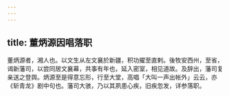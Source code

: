 ```yaml
---
---
---
```

title: 董炳源因唱落职
---



董炳源者，湘人也。以文生从左文襄於新疆，积功擢至直剌。後牧安西州，至省，谒新藩司，以尝同居文襄幕，共事有年也，延入密室，相见道故。及辞出，藩司复亲送之登舆。炳源至是得意忘形，行至大堂，高唱「大叫一声出帐外」云云，亦《斩青龙》剧中句也。藩司大骇，乃以其夙患心疾，旧疾忽发，详参落职。